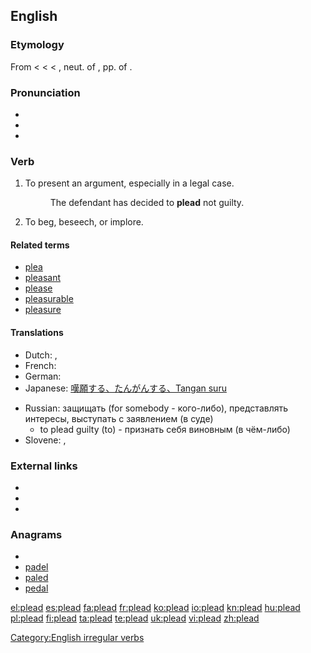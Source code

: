 ==English==

===Etymology===
From {{etyl|enm}} < {{etyl|fro}} {{term|lang=fro|plaider||to plead, offer a plea}} < {{term|lang=fro|plait}} < {{etyl|ML.}} {{term|lang=la|placitum||a decree, sentece, suit, plea, etc., L. an opinion, determination, prescription, order, lit. that which is pleasing, pleasure}}, neut. of {{term|lang=la|placitus}}, pp. of {{term|lang=la|placere||to please}}.

===Pronunciation===
* {{IPA|/'pliːd/}}
* {{audio|en-us-plead.ogg|Audio (US)}}
* {{rhymes|iːd}}

===Verb===
{{en-verb|pleads|pleading|'''[[pled]]''' ''(North American and Scottish English)'' or '''[[pleaded]]''' ''(UK)''}}

# To present an argument, especially in a legal case.
#: The defendant has decided to '''plead''' not guilty.
# To beg, beseech, or implore.

====Related terms====
* [[plea]]
* [[pleasant]]
* [[please]]
* [[pleasurable]]
* [[pleasure]]

====Translations====
{{trans-top|To present an argument}}
* Dutch: {{t-|nl|pleiten}}, {{t+|nl|bepleiten}}
* French: {{t+|fr|plaider}}
* German: {{t+|de|plädieren}}
* Japanese: [[嘆願する、たんがんする、Tangan suru]]
{{trans-mid}}
* Russian: защищать (for somebody - кого-либо), представлять интересы, выступать с заявлением (в суде)
** to plead guilty (to) - признать себя виновным (в чём-либо)
* Slovene: {{t|sl|pledirati}},  {{t|sl|zagovarjati se}}
{{trans-bottom}}

===External links===
* {{R:Webster 1913}}
* {{R:Century 1911}}
* {{R:OneLook}}

===Anagrams===
* {{alphagram|adelp}}
* [[padel#English|padel]]
* [[paled#English|paled]]
* [[pedal#English|pedal]]

[[Category:English irregular verbs]]

[[el:plead]]
[[es:plead]]
[[fa:plead]]
[[fr:plead]]
[[ko:plead]]
[[io:plead]]
[[kn:plead]]
[[hu:plead]]
[[pl:plead]]
[[fi:plead]]
[[ta:plead]]
[[te:plead]]
[[uk:plead]]
[[vi:plead]]
[[zh:plead]]